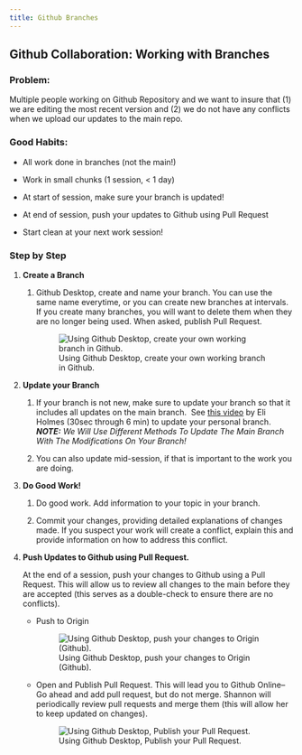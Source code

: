 ```yaml
---
title: Github Branches
---
```

## Github Collaboration: Working with Branches

### **Problem:**

Multiple people working on Github Repository and we want to insure that (1) we are editing the most recent version and (2) we do not have any conflicts when we upload our updates to the main repo.

### **Good Habits:**

-   All work done in branches (not the main!)

-   Work in small chunks (1 session, \< 1 day)

-   At start of session, make sure your branch is updated!

-   At end of session, push your updates to Github using Pull Request

-   Start clean at your next work session!

### Step by Step

1.  **Create a Branch**

    1.  Github Desktop, create and name your branch. You can use the same name everytime, or you can create new branches at intervals. If you create many branches, you will want to delete them when they are no longer being used. When asked, publish Pull Request.

        ![Using Github Desktop, create your own working branch in Github.](images/createBranch.jpg)

<!-- -->

2.  **Update your Branch**

    1.  If your branch is not new, make sure to update your branch so that it includes all updates on the main branch.  See [this video](https://youtu.be/uu92kFnp7iw?si=PLJqB4LM2v7u7ncT) by Eli Holmes (30sec through 6 min) to update your personal branch. ***NOTE:*** *We Will Use Different Methods To Update The Main Branch With The Modifications On Your Branch!*

    2.  You can also update mid-session, if that is important to the work you are doing.

<!-- -->

3.  **Do Good Work!** 

    1.  Do good work. Add information to your topic in your branch.

    2.  Commit your changes, providing detailed explanations of changes made. If you suspect your work will create a conflict, explain this and provide information on how to address this conflict. 

4.  **Push Updates to Github using Pull Request.**

    At the end of a session, push your changes to Github using a Pull Request. This will allow us to review all changes to the main before they are accepted (this serves as a double-check to ensure there are no conflicts). 

    -   Push to Origin

        ![Using Github Desktop, push your changes to Origin (Github).](images/Push2Origin.jpg)

    -   Open and Publish Pull Request. This will lead you to Github Online– Go ahead and add pull request, but do not merge. Shannon will periodically review pull requests and merge them (this will allow her to keep updated on changes).

        ![Using Github Desktop, Publish your Pull Request.](images/PublishPullRequest.jpg)

